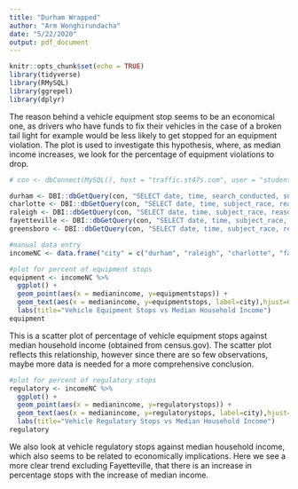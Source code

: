 ```yaml
---
title: "Durham Wrapped"
author: "Arm Wonghirundacha"
date: "5/22/2020"
output: pdf_document
---
```


```r
knitr::opts_chunk$set(echo = TRUE)
library(tidyverse)
library(RMySQL)  
library(ggrepel)
library(dplyr)
```

The reason behind a vehicle equipment stop seems to be an economical one, as drivers who have funds to fix their vehicles in the case of a broken tail light for example would be less likely to get stopped for an equipment violation.  The plot is used to investigate this hypothesis, where, as median income increases, we look for the percentage of equipment violations to drop.

```r
# con <- dbConnect(MySQL(), host = "traffic.st47s.com", user = "student", password = "Sagehen47", dbname = "traffic")

durham <- DBI::dbGetQuery(con, "SELECT date, time, search_conducted, subject_race, subject_age, subject_sex, reason_for_stop FROM NCdurham")
charlotte <- DBI::dbGetQuery(con, "SELECT date, time, subject_race, reason_for_stop FROM NCcharlotte")
raleigh <- DBI::dbGetQuery(con, "SELECT date, time, subject_race, reason_for_stop FROM NCraleigh")
fayetteville <- DBI::dbGetQuery(con, "SELECT date, time, subject_race, reason_for_stop FROM NCfayetteville2020")
greensboro <- DBI::dbGetQuery(con, "SELECT date, time, subject_race, reason_for_stop FROM NCgreensboro2020")

```

```r
#manual data entry
incomeNC <- data.frame("city" = c("durham", "raleigh", "charlotte", "fayetteville", "greensboro"), "medianincome" = c(58190, 63891, 60886, 44057, 46702), "equipmentstops" = c(0.1327, 0.0845, 0.0653, 0.1344, 0.1026), "regulatorystops" = c(0.2067, 0.2480, 0.2166, 0.2632, 0.1758))

#plot for percent of equipment stops
equipment <- incomeNC %>%
  ggplot() +
  geom_point(aes(x = medianincome, y=equipmentstops)) +
  geom_text(aes(x = medianincome, y=equipmentstops, label=city),hjust=0.5, vjust=-0.5) +
  labs(title="Vehicle Equipment Stops vs Median Household Income")
equipment 
```
This is a scatter plot of percentage of vehicle equipment stops against median household income (obtained from census.gov). The scatter plot reflects this relationship, however since there are so few observations, maybe more data is needed for a more comprehensive conclusion.
 
```r
#plot for percent of regulatory stops
regulatory <- incomeNC %>%
  ggplot() +
  geom_point(aes(x = medianincome, y=regulatorystops)) +
  geom_text(aes(x = medianincome, y=regulatorystops, label=city),hjust=0.5, vjust=-0.5) +
  labs(title="Vehicle Regulatory Stops vs Median Household Income")
regulatory
```
We also look at vehicle regulatory stops against median household income, which also seems to be related to economically implications.  Here we see a more clear trend excluding Fayetteville, that there is an increase in percentage stops with the increase of median income.




